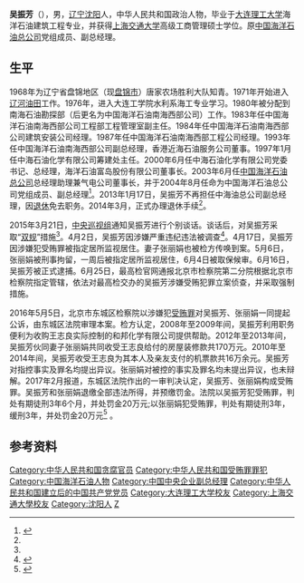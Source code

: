 '''吴振芳'''（{{bd|1952年|1月||}}），男，[[辽宁|辽宁]][[沈阳|沈阳]]人，中华人民共和国政治人物，毕业于[[大连理工大学|大连理工大学]]海洋石油建筑工程专业，并获得[[上海交通大学|上海交通大学]]高级工商管理硕士学位。原[[中国海洋石油总公司|中国海洋石油总公司]]党组成员、副总经理。

==生平==
1968年为辽宁省盘锦地区（现[[盘锦市|盘锦市]]）唐家农场胜利大队知青。1971年开始进入[[辽河油田|辽河油田]]工作。1976年，进入大连工学院水利系海工专业学习。1980年被分配到南海石油勘探部（后更名为中国海洋石油南海西部公司）工作。1983年任中国海洋石油南海西部公司工程部工程管理室副主任。1984年任中国海洋石油南海西部公司建筑安装公司经理。1987年任中国海洋石油南海西部工程公司经理。1993年任中国海洋石油南海西部公司副总经理，香港近海石油服务公司董事。1997年1月任中海石油化学有限公司筹建处主任。2000年6月任中海石油化学有限公司党委书记、总经理，海洋石油富岛股份有限公司董事长。2003年6月任[[中国海洋石油总公司|中国海洋石油总公司]]总经理助理兼气电公司董事长，并于2004年8月任命为中国海洋石油总公司党组成员、副总经理<ref>{{cite news |title=中海油总公司原副总经理吴振芳被调查 |url=http://finance.ifeng.com/a/20150402/13604410_0.shtml |publisher=凤凰网 |date=2015年4月2日 |accessdate=2015年4月2日 |archive-date=2019年8月3日 |archive-url=https://web.archive.org/web/20190803181227/http://finance.ifeng.com/a/20150402/13604410_0.shtml |dead-url=no }}</ref>。2013年1月17日，吴振芳不再担任中海油总公司副总经理，因[[退休|退休]]免去职务。2014年3月，正式办理退休手续<ref name=a1/>。

2015年3月21日，[[中央巡视组|中央巡视组]]通知吴振芳进行个别谈话。谈话后，对吴振芳采取“[[双规|双规]]”措施<ref name=a1/>。4月2日，吴振芳因涉嫌严重违纪违法被调查<ref>{{cite news  |title=中国海洋石油总公司原党组成员、副总经理吴振芳被调查  |url=http://www.ccdi.gov.cn/jlsc/201504/t20150402_54213.html  |publisher=中央纪委监察部网站  |date=2015年4月2日  |accessdate=2015年4月2日  |archive-date=2015年9月23日  |archive-url=https://web.archive.org/web/20150923221715/http://www.ccdi.gov.cn/jlsc/201504/t20150402_54213.html  |dead-url=no  }}</ref>。4月17日，吴振芳因涉嫌犯受贿罪被指定居所监视居住。妻子张丽娟也被检方传唤到案。5月6日，张丽娟被刑事拘留，一周后被指定居所监视居住，6月4日被取保候审。6月16日，吴振芳被正式逮捕。6月25日，最高检官网通报北京市检察院第二分院根据北京市检察院指定管辖，依法对最高检交办的吴振芳涉嫌受贿犯罪立案侦查，并采取强制措施。

2016年5月5日，北京市东城区检察院以涉嫌犯[[受贿罪|受贿罪]]对吴振芳、张丽娟一同提起公诉，由东城区法院审理本案。检方认定，2008年至2009年间，吴振芳利用职务便利为收购王志良实际控制的和邦化学有限公司提供帮助。2012年至2013年间，吴振芳伙同妻子张丽娟共同收受王志良给付的房屋装修款共170万元。2010年至2014年间，吴振芳收受王志良为其本人及亲友支付的机票款共16万余元。吴振芳对指控事实及罪名均提出异议。张丽娟对被控的事实及罪名均未提出异议，也未辩解。2017年2月报道，东城区法院作出的一审判决认定，吴振芳、张丽娟构成受贿罪。吴振芳和张丽娟退缴全部违法所得，并预缴罚金。法院以吴振芳犯受贿罪，判处有期徒刑3年6个月，并处罚金20万元;以张丽娟犯受贿罪，判处有期徒刑3年，缓刑3年，并处罚金20万元<ref name="a1">{{Cite web |url=http://www.xinhuanet.com//legal/2017-02/15/c_129480499.htm |title=中海油原副总吴振芳受贿获刑三年半 系退休后被中央巡视组查处 |accessdate=2021-06-12 |author=记者：高鑫 |date=2017-02-15 |work=责任编辑：于子茹 |publisher=新华网，来源：京华时报 |language=Zh-hans |archive-date=2021-05-24 |archive-url=https://web.archive.org/web/20210524161520/http://www.xinhuanet.com//legal/2017-02/15/c_129480499.htm |dead-url=no }}</ref>
。

==参考资料==
{{reflist}}

{{中共十八大到十九大期间的反腐败工作}}

{{DEFAULTSORT:W}}
[[Category:中华人民共和国贪腐官员|Category:中华人民共和国贪腐官员]]
[[Category:中华人民共和国受贿罪罪犯|Category:中华人民共和国受贿罪罪犯]]
[[Category:中国海洋石油人物|Category:中国海洋石油人物]]
[[Category:中国中央企业副总经理|Category:中国中央企业副总经理]]
[[Category:中华人民共和国建立后的中国共产党党员|Category:中华人民共和国建立后的中国共产党党员]]
[[Category:大连理工大学校友|Category:大连理工大学校友]]
[[Category:上海交通大學校友|Category:上海交通大學校友]]
[[Category:沈阳人|Category:沈阳人]]
[[Category:吴姓|Z]]
